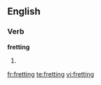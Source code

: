 ==English==

===Verb===
'''fretting'''

# {{present participle of|[[fret]]}}

[[fr:fretting]]
[[te:fretting]]
[[vi:fretting]]